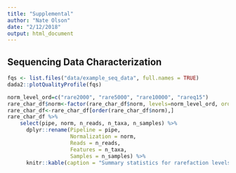 ```yaml
---
title: "Supplemental"
author: "Nate Olson"
date: "2/12/2018"
output: html_document
---
```



## Sequencing Data Characterization  
```r
fqs <- list.files("data/example_seq_data", full.names = TRUE)
dada2::plotQualityProfile(fqs)
```

```r
norm_level_ord=c("rare2000", "rare5000", "rare10000", "rareq15")
rare_char_df$norm<-factor(rare_char_df$norm, levels=norm_level_ord, ordered = T)
rare_char_df<-rare_char_df[order(rare_char_df$norm),]
rare_char_df %>% 
    select(pipe, norm, n_reads, n_taxa, n_samples) %>% 
      dplyr::rename(Pipeline = pipe, 
                    Normalization = norm,
                    Reads = n_reads,
                    Features = n_taxa, 
                    Samples = n_samples) %>% 
      knitr::kable(caption = "Summary statistics for rarefaction levels of the different bioinformatic pipelines.", booktabs = TRUE)
```